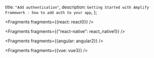   title: `"Add authentication"`,
  description: `Getting Started with Amplify Framework - how to add auth to your app`,
};


<Fragments fragments={{react: react0}} />


  <Fragments fragments={{"react-native": react_native1}} />


<Fragments fragments={{angular: angular2}} />


<Fragments fragments={{vue: vue3}} />
